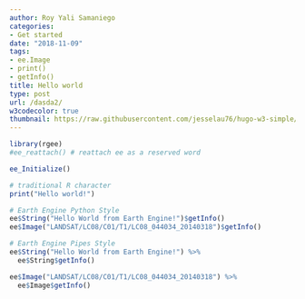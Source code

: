 ```yaml
---
author: Roy Yali Samaniego
categories:
- Get started
date: "2018-11-09"
tags:
- ee.Image
- print()
- getInfo()
title: Hello world
type: post
url: /dasda2/
w3codecolor: true
thumbnail: https://raw.githubusercontent.com/jesselau76/hugo-w3-simple/master/exampleSite/images/thumb-joshua-fuller-667473-unsplash.jpg
---
```



```r
library(rgee)
#ee_reattach() # reattach ee as a reserved word

ee_Initialize()

# traditional R character
print("Hello world!")

# Earth Engine Python Style
ee$String("Hello World from Earth Engine!")$getInfo()
ee$Image("LANDSAT/LC08/C01/T1/LC08_044034_20140318")$getInfo()

# Earth Engine Pipes Style
ee$String("Hello World from Earth Engine!") %>%
  ee$String$getInfo()

ee$Image("LANDSAT/LC08/C01/T1/LC08_044034_20140318") %>%
  ee$Image$getInfo()
```